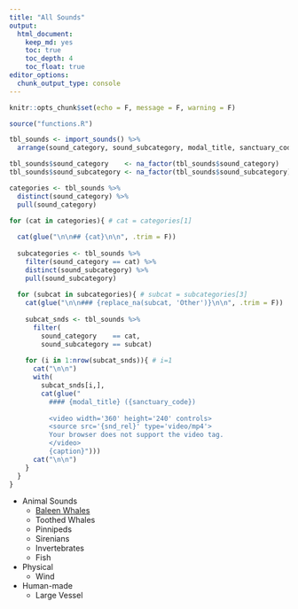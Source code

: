 ```yaml
---
title: "All Sounds"
output:
  html_document:
    keep_md: yes
    toc: true
    toc_depth: 4
    toc_float: true
editor_options: 
  chunk_output_type: console
---
```


```r
knitr::opts_chunk$set(echo = F, message = F, warning = F)
```


```r
source("functions.R")

tbl_sounds <- import_sounds() %>% 
  arrange(sound_category, sound_subcategory, modal_title, sanctuary_code)

tbl_sounds$sound_category    <- na_factor(tbl_sounds$sound_category)
tbl_sounds$sound_subcategory <- na_factor(tbl_sounds$sound_subcategory)

categories <- tbl_sounds %>% 
  distinct(sound_category) %>% 
  pull(sound_category)

for (cat in categories){ # cat = categories[1]
  
  cat(glue("\n\n## {cat}\n\n", .trim = F))
  
  subcategories <- tbl_sounds %>% 
    filter(sound_category == cat) %>% 
    distinct(sound_subcategory) %>% 
    pull(sound_subcategory)
    
  for (subcat in subcategories){ # subcat = subcategories[3]
    cat(glue("\n\n### {replace_na(subcat, 'Other')}\n\n", .trim = F))
    
    subcat_snds <- tbl_sounds %>% 
      filter(
        sound_category    == cat,
        sound_subcategory == subcat)
    
    for (i in 1:nrow(subcat_snds)){ # i=1
      cat("\n\n")
      with(
        subcat_snds[i,],
        cat(glue("
          #### {modal_title} ({sanctuary_code})
                    
          <video width='360' height='240' controls>
          <source src='{snd_rel}' type='video/mp4'>
          Your browser does not support the video tag.
          </video>
          {caption}")))
      cat("\n\n")
    }
  }
}
```

- Animal Sounds
  - [Baleen Whales](./o_baleen.html)
  - Toothed Whales
  - Pinnipeds
  - Sirenians
  - Invertebrates
  - Fish
- Physical
  - Wind
- Human-made
  - Large Vessel